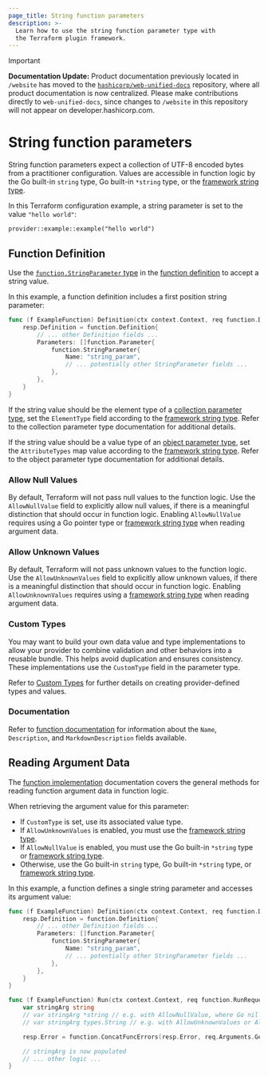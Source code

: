```yaml
---
page_title: String function parameters
description: >-
  Learn how to use the string function parameter type with
  the Terraform plugin framework.
---
```


> [!IMPORTANT]  
> **Documentation Update:** Product documentation previously located in `/website` has moved to the [`hashicorp/web-unified-docs`](https://github.com/hashicorp/web-unified-docs) repository, where all product documentation is now centralized. Please make contributions directly to `web-unified-docs`, since changes to `/website` in this repository will not appear on developer.hashicorp.com.

# String function parameters

String function parameters expect a collection of UTF-8 encoded bytes from a practitioner configuration. Values are accessible in function logic by the Go built-in `string` type, Go built-in `*string` type, or the [framework string type](/terraform/plugin/framework/handling-data/types/string).

In this Terraform configuration example, a string parameter is set to the value `"hello world"`:

```hcl
provider::example::example("hello world")
```

## Function Definition

Use the [`function.StringParameter` type](https://pkg.go.dev/github.com/hashicorp/terraform-plugin-framework/function#StringParameter) in the [function definition](/terraform/plugin/framework/functions/implementation#definition-method) to accept a string value.

In this example, a function definition includes a first position string parameter:

```go
func (f ExampleFunction) Definition(ctx context.Context, req function.DefinitionRequest, resp *function.DefinitionResponse) {
    resp.Definition = function.Definition{
        // ... other Definition fields ...
        Parameters: []function.Parameter{
            function.StringParameter{
                Name: "string_param",
                // ... potentially other StringParameter fields ...
            },
        },
    }
}
```

If the string value should be the element type of a [collection parameter type](/terraform/plugin/framework/functions/parameters#collection-parameter-types), set the `ElementType` field according to the [framework string type](/terraform/plugin/framework/handling-data/types/string). Refer to the collection parameter type documentation for additional details.

If the string value should be a value type of an [object parameter type](/terraform/plugin/framework/functions/parameters#object-parameter-type), set the `AttributeTypes` map value according to the [framework string type](/terraform/plugin/framework/handling-data/types/string). Refer to the object parameter type documentation for additional details.

### Allow Null Values

By default, Terraform will not pass null values to the function logic. Use the `AllowNullValue` field to explicitly allow null values, if there is a meaningful distinction that should occur in function logic. Enabling `AllowNullValue` requires using a Go pointer type or [framework string type](/terraform/plugin/framework/handling-data/types/string) when reading argument data.

### Allow Unknown Values

By default, Terraform will not pass unknown values to the function logic. Use the `AllowUnknownValues` field to explicitly allow unknown values, if there is a meaningful distinction that should occur in function logic. Enabling `AllowUnknownValues` requires using a [framework string type](/terraform/plugin/framework/handling-data/types/string) when reading argument data.

### Custom Types

You may want to build your own data value and type implementations to allow your provider to combine validation and other behaviors into a reusable bundle. This helps avoid duplication and ensures consistency. These implementations use the `CustomType` field in the parameter type.

Refer to [Custom Types](/terraform/plugin/framework/handling-data/types/custom) for further details on creating provider-defined types and values.

### Documentation

Refer to [function documentation](/terraform/plugin/framework/functions/documentation) for information about the `Name`, `Description`, and `MarkdownDescription` fields available.

## Reading Argument Data

The [function implementation](/terraform/plugin/framework/functions/implementation) documentation covers the general methods for reading function argument data in function logic.

When retrieving the argument value for this parameter:

* If `CustomType` is set, use its associated value type.
* If `AllowUnknownValues` is enabled, you must use the [framework string type](/terraform/plugin/framework/handling-data/types/string).
* If `AllowNullValue` is enabled, you must use the Go built-in `*string` type or [framework string type](/terraform/plugin/framework/handling-data/types/string).
* Otherwise, use the Go built-in `string` type, Go built-in `*string` type, or [framework string type](/terraform/plugin/framework/handling-data/types/string).

In this example, a function defines a single string parameter and accesses its argument value:

```go
func (f ExampleFunction) Definition(ctx context.Context, req function.DefinitionRequest, resp *function.DefinitionResponse) {
    resp.Definition = function.Definition{
        // ... other Definition fields ...
        Parameters: []function.Parameter{
            function.StringParameter{
                Name: "string_param",
                // ... potentially other StringParameter fields ...
            },
        },
    }
}

func (f ExampleFunction) Run(ctx context.Context, req function.RunRequest, resp *function.RunResponse) {
    var stringArg string
    // var stringArg *string // e.g. with AllowNullValue, where Go nil equals Terraform null
    // var stringArg types.String // e.g. with AllowUnknownValues or AllowNullValue

    resp.Error = function.ConcatFuncErrors(resp.Error, req.Arguments.Get(ctx, &stringArg))

    // stringArg is now populated
    // ... other logic ...
}
```

